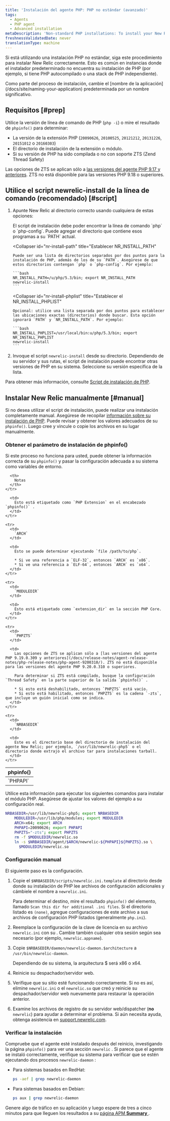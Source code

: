 ```yaml
---
title: 'Instalación del agente PHP: PHP no estándar (avanzado)'
tags:
  - Agents
  - PHP agent
  - Advanced installation
metaDescription: 'Non-standard PHP installations: To install your New Relic PHP agent with the newrelic-install script, or to install manually, start here.'
freshnessValidatedDate: never
translationType: machine
---
```


Si está utilizando una instalación PHP no estándar, siga este procedimiento para instalar New Relic correctamente. Esto es común en instancias donde el instalador predeterminado no encuentra su instalación de PHP (por ejemplo, si tiene PHP autocompilado o una stack de PHP independiente).

<Callout variant="important">
  Como parte del proceso de instalación, cambie el [nombre de la aplicación](/docs/site/naming-your-application) predeterminada por un nombre significativo.
</Callout>

## Requisitos [#prep]

Utilice la versión de línea de comando de PHP (`php -i`) o mire el resultado de `phpinfo()` para determinar:

* La versión de la extensión PHP (`20090626`, `20100525`, `20121212`, `20131226`, `20151012` o `20160303`)
* El directorio de instalación de la extensión o módulo.
* Si su versión de PHP ha sido compilada o no con soporte ZTS (Zend Thread Safety)

Las opciones de ZTS se aplican sólo a [las versiones del agente PHP 9.17 y anteriores](/docs/release-notes/agent-release-notes/php-release-notes/php-agent-9170300/). ZTS no está disponible para las versiones PHP 9.18 o superiores.

## Utilice el script newrelic-install de la línea de comando (recomendado) [#script]

1. Apunte New Relic al directorio correcto usando cualquiera de estas opciones:

   <CollapserGroup>
     <Collapser
       id="add-php-to-path"
       title="Agregue su ubicación PHP a su RUTA"
     >
       El script de instalación debe poder encontrar la línea de comando `php` o `php-config`. Puede agregar el directorio que contiene esos programas a su `PATH` actual.
     </Collapser>

     <Collapser
       id="nr-install-path"
       title="Establecer NR_INSTALL_PATH"
     >
       Puede ser una lista de directorios separados por dos puntos para la instalación de PHP, además de los de su `PATH`. Asegúrese de que estos directorios contengan `php` o `php-config`. Por ejemplo:

       ```bash
       NR_INSTALL_PATH=/u/php/5.3/bin; export NR_INSTALL_PATH
       newrelic-install
       ```
     </Collapser>

     <Collapser
       id="nr-install-phplist"
       title="Establecer el NR_INSTALL_PHPLIST"
     >
       Opcional: utilice una lista separada por dos puntos para establecer las ubicaciones exactas (directorios) donde buscar. Esta opción ignorará `PATH` y `NR_INSTALL_PATH`. Por ejemplo:

       ```bash
       NR_INSTALL_PHPLIST=/usr/local/bin:u/php/5.3/bin; export NR_INSTALL_PHPLIST
       newrelic-install
       ```
     </Collapser>
   </CollapserGroup>

2. Invoque el script `newrelic-install` desde su directorio. Dependiendo de su servidor y sus rutas, el script de instalación puede encontrar otras versiones de PHP en su sistema. Seleccione su versión específica de la lista.

Para obtener más información, consulte [Script de instalación de PHP](/docs/agents/php-agent/installation/newrelic-install-script).

## Instalar New Relic manualmente [#manual]

Si no desea utilizar el script de instalación, puede realizar una instalación completamente manual. Asegúrese de recopilar [información sobre su instalación de PHP](/docs/agents/php-agent/advanced-installation/php-agent-installation-non-standard-php-advanced/#prep). Puede revisar y obtener los valores adecuados de su `phpinfo()`. Luego cree y vincule o copie los archivos en su lugar manualmente.

### Obtener el parámetro de instalación de phpinfo()

Si este proceso no funciona para usted, puede obtener la información correcta de su `phpinfo()` y pasar la configuración adecuada a su sistema como variables de entorno.

<table>
  <thead>
    <tr>
      <th width={125}>
        phpinfo()
      </th>

      <th>
        Notas
      </th>
    </tr>
  </thead>

  <tbody>
    <tr>
      <td>
        `PHPAPI`
      </td>

      <td>
        Esto está etiquetado como `PHP Extension` en el encabezado `phpinfo()` .
      </td>
    </tr>

    <tr>
      <td>
        `ARCH`
      </td>

      <td>
        Esto se puede determinar ejecutando `file /path/to/php`.

        * Si ve una referencia a `ELF-32`, entonces `ARCH` es `x86`.
        * Si ve una referencia a `ELF-64`, entonces `ARCH` es `x64`.
      </td>
    </tr>

    <tr>
      <td>
        `MODULEDIR`
      </td>

      <td>
        Esto está etiquetado como `extension_dir` en la sección PHP Core.
      </td>
    </tr>

    <tr>
      <td>
        `PHPZTS`
      </td>

      <td>
        Las opciones de ZTS se aplican sólo a [las versiones del agente PHP 9.19.0.309 y anteriores](/docs/release-notes/agent-release-notes/php-release-notes/php-agent-9200310/). ZTS no está disponible para las versiones del agente PHP 9.20.0.310 o superiores.

        Para determinar si ZTS está compilado, busque la configuración `Thread Safety` en la parte superior de la salida `phpinfo()` .

        * Si esto está deshabilitado, entonces `PHPZTS` está vacío.
        * Si esto está habilitado, entonces `PHPZTS` es la cadena `-zts`, que incluye un guión inicial como se indica.
      </td>
    </tr>

    <tr>
      <td>
        `NRBASEDIR`
      </td>

      <td>
        Este es el directorio base del directorio de instalación del agente New Relic; por ejemplo, `/usr/lib/newrelic-php5` o el directorio donde extrajo el archivo tar para instalaciones tarball.
      </td>
    </tr>
  </tbody>
</table>

Utilice esta información para ejecutar los siguientes comandos para instalar el módulo PHP. Asegúrese de ajustar los valores del ejemplo a su configuración real.

```bash
NRBASEDIR=/usr/lib/newrelic-php5; export NRBASEDIR
    MODULEDIR=/usr/lib/php/modules; export MODULEDIR
    ARCH=x64; export ARCH
    PHPAPI=20090626; export PHPAPI
    PHPZTS="-zts"; export PHPZTS
    rm -f $MODULEDIR/newrelic.so
    ln -s $NRBASEDIR/agent/$ARCH/newrelic-${PHPAPI}${PHPZTS}.so \
      $MODULEDIR/newrelic.so
```

### Configuración manual

El siguiente paso es la configuración.

1. Copie el `$NRBASEDIR/scripts/newrelic.ini.template` al directorio desde donde su instalación de PHP lee archivos de configuración adicionales y cámbiele el nombre a `newrelic.ini`.

   Para determinar el destino, mire el resultado `phpinfo()` del elemento, llamado `Scan this dir for additional .ini files`. Si el directorio listado es `(none)`, agregue configuraciones de este archivo a sus archivos de configuración PHP listados (generalmente `php.ini`).

2. Reemplace la configuración de la clave de licencia en su archivo `newrelic.ini` con su <InlinePopover type="licenseKey"/>. Cambie también cualquier otra sesión según sea necesario (por ejemplo, `newrelic.appname`).

3. Copie `$NRBASEDIR/daemon/newrelic-daemon.$architecture` a `/usr/bin/newrelic-daemon`.

   Dependiendo de su sistema, la arquitectura $ será x86 o x64.

4. Reinicie su despachador/servidor web.

5. Verifique que su sitio esté funcionando correctamente. Si no es así, elimine `newrelic.ini` o el `newrelic.so` que creó y reinicie su despachador/servidor web nuevamente para restaurar la operación anterior.

6. Examine los archivos de registro de su servidor web/dispatcher (**no** `newrelic`) para ayudar a determinar el problema. Si aún necesita ayuda, obtenga asistencia en [support.newrelic.com](https://support.newrelic.com).

### Verificar la instalación

Compruebe que el agente esté instalado después del reinicio, investigando la página `phpinfo()` para ver una sección `newrelic` . Si parece que el agente se instaló correctamente, verifique su sistema para verificar que se estén ejecutando dos procesos `newrelic-daemon` :

* Para sistemas basados en RedHat:

  ```bash
  ps -aef | grep newrelic-daemon
  ```

* Para sistemas basados en Debian:

  ```bash
  ps aux | grep newrelic-daemon
  ```

Genere algo de tráfico en su aplicación y luego espere de tres a cinco minutos para que lleguen los resultados a su [página APM <DoNotTranslate>**Summary**</DoNotTranslate> ](/docs/apm/apm-ui-pages/monitoring/apm-summary-page-view-transaction-apdex-usage-data/).

<InstallFeedback/>